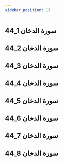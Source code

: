 ```yaml
---
sidebar_position: 13
---
```


## 44_1 سورة الدخان
<YouTube videoId='nl9opZneye8' opts={opts} />

## 44_2 سورة الدخان
<YouTube videoId='AC5xaTcF1uU' opts={opts} />

## 44_3 سورة الدخان
<YouTube videoId='vhDe7vMQ-7Y' opts={opts} />

## 44_4 سورة الدخان
<YouTube videoId='_JYIepaRozo' opts={opts} />

## 44_5 سورة الدخان
<YouTube videoId='WjXArcfSc4A' opts={opts} />

## 44_6 سورة الدخان
<YouTube videoId='_InjbOsBBhI' opts={opts} />

## 44_7 سورة الدخان
<YouTube videoId='FU78lrTTscs' opts={opts} />

## 44_8 سورة الدخان
<YouTube videoId='46ZbrPrpt74' opts={opts} />
